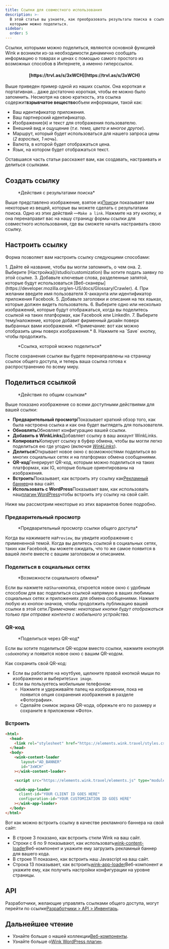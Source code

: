 ```yaml
---
title: Ссылки для совместного использования
description: >-
  В этой статье вы узнаете, как преобразовать результаты поиска в ссылки,
  которыми можно поделиться.
sidebar:
  order: 5
---
```


Ссылки, которыми можно поделиться, являются основной функцией Wink и возникли из-за необходимости динамично сообщать информацию о товарах и ценах с помощью самого простого из возможных способов в Интернете, а именно гиперссылок.

<h4 align="center">[https://trvl.as/s/3xWCH](https://trvl.as/s/3xWCH)</h4>


Выше приведен пример одной из наших ссылок. Она короткая и портативная... даже достаточно короткая, чтобы ее можно было запомнить. Несмотря на свою краткость, эта ссылка содержит**взрывчатое вещество**объем информации, такой как:

* Ваш идентификатор приложения.
* Ваш партнерский идентификатор.
* Изображение(я) и текст для отображения пользователю.
* Внешний вид и ощущение (*т.е. тема, цвета и многое другое*).
* Маршрут, который будет использоваться для нашего запроса цены (*2 взрослых, 1 ночь*).
* Валюта, в которой будет отображаться цена.
* Язык, на котором будет отображаться текст.

Оставшаяся часть статьи расскажет вам, как создавать, настраивать и делиться ссылками.

## Создать ссылку

<figure>
  <CloudinaryImage width="350" height="238" resize="scale" quality="best" alt="Действия" src="academy/inventory-actions" errorImage="noimage_opaque_nyrtl0.png" />

  <figcaption>*Действия с результатами поиска*</figcaption>
</figure>


Выше представлено изображение, взятое из[Поиск](/studio/search)и показывает вам некоторые из вещей, которые вы можете сделать с результатами поиска. Одно из этих действий —`Make a link`.
Нажмите на эту кнопку, и она перенаправит вас на нашу страницу формы ссылки для совместного использования, где вы сможете начать настраивать свою ссылку.

## Настроить ссылку

Форма позволяет вам настроить ссылку следующими способами:

<Steps>
  1. Дайте ей название, чтобы вы могли запомнить, о чем она.
  2. Выберите [Настройка](/studio/customization) Вы хотите подать заявку по этой ссылке.
  3. Добавьте ключевые слова, разделенные запятой, которые будут использоваться [Веб-сканеры](https://developer.mozilla.org/en-US/docs/Glossary/Crawler).
  4. При желании введите имя пользователя X-аккаунта или идентификатор приложения Facebook.
  5. Добавьте заголовки и описания на тех языках, которые должен видеть пользователь.
  6. Выберите одно или несколько изображений, которые будут отображаться, когда вы поделитесь ссылкой на таких платформах, как Facebook или LinkedIn.
  7. Выберите тему/наложение, которое добавит фирменный дизайн поверх выбранных вами изображений. *Примечание: вот как можно отобразить цены поверх изображения.*
  8. Нажмите на `Save` кнопку, чтобы продолжить.
</Steps>


<figure>
  <CloudinaryImage width="350" height="641" resize="scale" quality="best" alt="Ссылка для общего доступа" src="academy/shareable-link" errorImage="noimage_opaque_nyrtl0.png" />

  <figcaption>*Ссылка, которой можно поделиться*</figcaption>
</figure>


После сохранения ссылки вы будете перенаправлены на страницу ссылок общего доступа, и теперь ваша ссылка готова к распространению по всему миру.

## Поделиться ссылкой

<figure>
  <CloudinaryImage width="350" height="641" resize="scale" quality="best" alt="Действия" src="academy/shareable-link-actions" errorImage="noimage_opaque_nyrtl0.png" />

  <figcaption>*Действия по общим ссылкам*</figcaption>
</figure>


Выше показано изображение со всеми доступными действиями для вашей ссылки:

* **Предварительный просмотр**Показывает краткий обзор того, как была настроена ссылка и как она будет выглядеть для пользователя.
* **Обновлять**Обновляет конфигурацию вашей ссылки.
* **Добавить в WinkLinks**Добавляет ссылку в ваш аккаунт WinkLinks.
* **Копировать**Копирует ссылку в буфер обмена, чтобы вы могли легко поделиться ею где угодно (*включая [WinkLinks](/link-manager/wink-links)*).
* **Делиться**Открывает новое окно с возможностями поделиться во многих социальных сетях и на платформах обмена сообщениями.
* **QR-код**Генерирует QR-код, которым можно поделиться на таких платформах, как IG, которые больше ориентированы на изображения.
* **Встроить**Показывает, как встроить эту ссылку как[Рекламный баннер](/developers/web-components/#content-loader)на ваш сайт.
* **Использовать с WordPress**Показывает вам, как использовать наш[плагин WordPress](/developers/wordpress)чтобы встроить эту ссылку на свой сайт.

Ниже мы рассмотрим некоторые из этих вариантов более подробно.

### Предварительный просмотр

<figure>
  <CloudinaryImage width="700" height="373" resize="scale" quality="best" alt="Предварительный просмотр" src="academy/shareable-link-preview" errorImage="noimage_opaque_nyrtl0.png" />

  <figcaption>*Предварительный просмотр ссылки общего доступа*</figcaption>
</figure>


Когда вы нажимаете на`Preview`, вы увидите изображение с примененной темой. Когда вы делитесь ссылкой в социальных сетях, таких как Facebook, вы можете ожидать, что то же самое появится в вашей ленте вместе с вашим заголовком и описанием.

### Поделиться в социальных сетях

<figure>
  <CloudinaryImage width="350" height="231" resize="scale" quality="best" alt="Социальный обмен" src="academy/shareable-link-share" errorImage="noimage_opaque_nyrtl0.png" />

  <figcaption>*Возможности социального обмена*</figcaption>
</figure>


Если вы нажмете на`Share`кнопка, откроется новое окно с удобным способом для вас поделиться ссылкой напрямую в ваших любимых социальных сетях и приложениях для обмена сообщениями.
Нажмите любую из кнопок-значков, чтобы продолжить публикацию вашей ссылки в этой сети.*Примечание: некоторые кнопки будут отображаться только при отправке контента с мобильного устройства.*

### QR-код

<figure>
  <CloudinaryImage width="350" height="440" resize="scale" quality="best" alt="Социальный обмен" src="academy/shareable-link-qr-code" errorImage="noimage_opaque_nyrtl0.png" />

  <figcaption>*Поделиться через QR-код*</figcaption>
</figure>


Если вы хотите поделиться QR-кодом вместо ссылки, нажмите кнопку`QR code`кнопку и появится новое окно с вашим QR-кодом.

Как сохранить свой QR-код:

* Если вы работаете на ноутбуке, щелкните правой кнопкой мыши по изображению и выберите`Save image`.
* Если вы пользуетесь мобильным телефоном:
  * Нажмите и удерживайте палец на изображении, пока не появится опция сохранения изображения в разделе «Фотографии».
  * Сделайте снимок экрана QR-кода, обрежьте его по размеру и сохраните в приложении «Фото».

### Встроить

```html {3, 6-9, 11, 13-16}
<html>
  <head>
    <link rel="stylesheet" href="https://elements.wink.travel/styles.css"></link>
  </head>
  <body>
    <wink-content-loader
       layout="AD_BANNER"
       id="3xWCH"
    ></wink-content-loader>

    <script src="https://elements.wink.travel/elements.js" type="module" defer></script>

    <wink-app-loader
      client-id="YOUR CLIENT ID GOES HERE"
      configuration-id="YOUR CUSTOMIZATION ID GOES HERE"
    ></wink-app-loader>
  </body>
</html>
```

Вот как можно встроить ссылку в качестве рекламного баннера на свой сайт:

* В строке 3 показано, как встроить стили Wink на ваш сайт.
* Строки с 6 по 9 показывают, как использовать[wink-content-loader](/developers/web-components/#content-loader)Веб-компонент и укажите ему загрузить рекламный баннер для вашего кода.
* В строке 11 показано, как встроить наш Javascript на ваш сайт.
* Строка 13 показывает, как встроить[wink-app-loader](/developers/web-components/#application-loader)Веб-компонент и укажите ему, как получить настройки конфигурации на уровне страницы.

## API

Разработчики, желающие управлять ссылками общего доступа, могут перейти по ссылке[Разработчики > API > Инвентарь](/developers/apis/#inventory-api).

## Дальнейшее чтение

* Узнайте больше о нашей коллекции[Веб-компоненты](/developers/web-components).
* Узнайте больше о[Wink WordPress плагин](/developers/wordpress).

